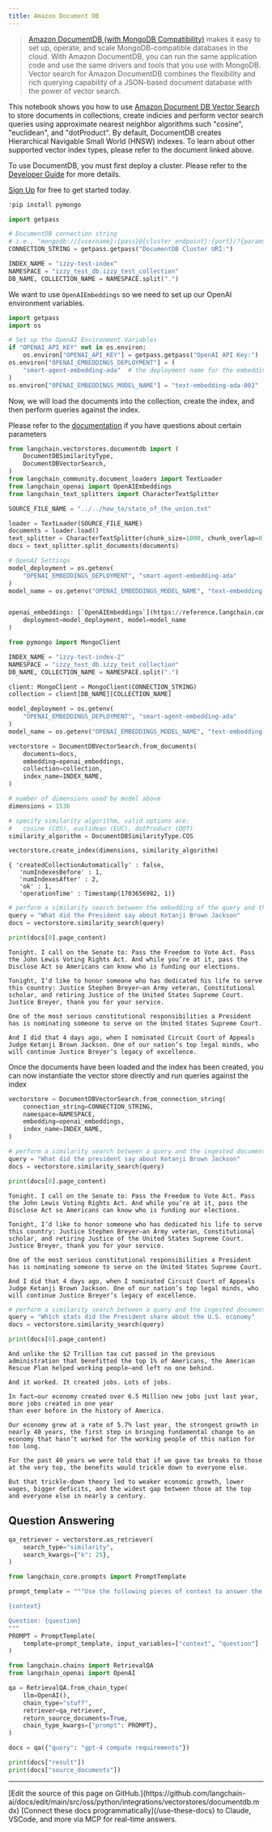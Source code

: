 ```yaml
---
title: Amazon Document DB
---
```


>[Amazon DocumentDB (with MongoDB Compatibility)](https://docs.aws.amazon.com/documentdb/) makes it easy to set up, operate, and scale MongoDB-compatible databases in the cloud.
> With Amazon DocumentDB, you can run the same application code and use the same drivers and tools that you use with MongoDB.
> Vector search for Amazon DocumentDB combines the flexibility and rich querying capability of a JSON-based document database with the power of vector search.

This notebook shows you how to use [Amazon Document DB Vector Search](https://docs.aws.amazon.com/documentdb/latest/developerguide/vector-search.html) to store documents in collections, create indicies and perform vector search queries using approximate nearest neighbor algorithms such "cosine", "euclidean", and "dotProduct". By default, DocumentDB creates Hierarchical Navigable Small World (HNSW) indexes. To learn about other supported vector index types, please refer to the document linked above.

To use DocumentDB, you must first deploy a cluster. Please refer to the [Developer Guide](https://docs.aws.amazon.com/documentdb/latest/developerguide/what-is.html) for more details.

[Sign Up](https://aws.amazon.com/free/) for free to get started today.

```python
!pip install pymongo
```

```python
import getpass

# DocumentDB connection string
# i.e., "mongodb://{username}:{pass}@{cluster_endpoint}:{port}/?{params}"
CONNECTION_STRING = getpass.getpass("DocumentDB Cluster URI:")

INDEX_NAME = "izzy-test-index"
NAMESPACE = "izzy_test_db.izzy_test_collection"
DB_NAME, COLLECTION_NAME = NAMESPACE.split(".")
```

We want to use `OpenAIEmbeddings` so we need to set up our OpenAI environment variables.

```python
import getpass
import os

# Set up the OpenAI Environment Variables
if "OPENAI_API_KEY" not in os.environ:
    os.environ["OPENAI_API_KEY"] = getpass.getpass("OpenAI API Key:")
os.environ["OPENAI_EMBEDDINGS_DEPLOYMENT"] = (
    "smart-agent-embedding-ada"  # the deployment name for the embedding model
)
os.environ["OPENAI_EMBEDDINGS_MODEL_NAME"] = "text-embedding-ada-002"  # the model name
```

Now, we will load the documents into the collection, create the index, and then perform queries against the index.

Please refer to the [documentation](https://docs.aws.amazon.com/documentdb/latest/developerguide/vector-search.html) if you have questions about certain parameters

```python
from langchain.vectorstores.documentdb import (
    DocumentDBSimilarityType,
    DocumentDBVectorSearch,
)
from langchain_community.document_loaders import TextLoader
from langchain_openai import OpenAIEmbeddings
from langchain_text_splitters import CharacterTextSplitter

SOURCE_FILE_NAME = "../../how_to/state_of_the_union.txt"

loader = TextLoader(SOURCE_FILE_NAME)
documents = loader.load()
text_splitter = CharacterTextSplitter(chunk_size=1000, chunk_overlap=0)
docs = text_splitter.split_documents(documents)

# OpenAI Settings
model_deployment = os.getenv(
    "OPENAI_EMBEDDINGS_DEPLOYMENT", "smart-agent-embedding-ada"
)
model_name = os.getenv("OPENAI_EMBEDDINGS_MODEL_NAME", "text-embedding-ada-002")


openai_embeddings: [`OpenAIEmbeddings`](https://reference.langchain.com/python/integrations/langchain_openai/OpenAIEmbeddings/) = OpenAIEmbeddings(
    deployment=model_deployment, model=model_name
)
```

```python
from pymongo import MongoClient

INDEX_NAME = "izzy-test-index-2"
NAMESPACE = "izzy_test_db.izzy_test_collection"
DB_NAME, COLLECTION_NAME = NAMESPACE.split(".")

client: MongoClient = MongoClient(CONNECTION_STRING)
collection = client[DB_NAME][COLLECTION_NAME]

model_deployment = os.getenv(
    "OPENAI_EMBEDDINGS_DEPLOYMENT", "smart-agent-embedding-ada"
)
model_name = os.getenv("OPENAI_EMBEDDINGS_MODEL_NAME", "text-embedding-ada-002")

vectorstore = DocumentDBVectorSearch.from_documents(
    documents=docs,
    embedding=openai_embeddings,
    collection=collection,
    index_name=INDEX_NAME,
)

# number of dimensions used by model above
dimensions = 1536

# specify similarity algorithm, valid options are:
#   cosine (COS), euclidean (EUC), dotProduct (DOT)
similarity_algorithm = DocumentDBSimilarityType.COS

vectorstore.create_index(dimensions, similarity_algorithm)
```

```output
{ 'createdCollectionAutomatically' : false,
   'numIndexesBefore' : 1,
   'numIndexesAfter' : 2,
   'ok' : 1,
   'operationTime' : Timestamp(1703656982, 1)}
```

```python
# perform a similarity search between the embedding of the query and the embeddings of the documents
query = "What did the President say about Ketanji Brown Jackson"
docs = vectorstore.similarity_search(query)
```

```python
print(docs[0].page_content)
```

```output
Tonight. I call on the Senate to: Pass the Freedom to Vote Act. Pass the John Lewis Voting Rights Act. And while you’re at it, pass the Disclose Act so Americans can know who is funding our elections.

Tonight, I’d like to honor someone who has dedicated his life to serve this country: Justice Stephen Breyer—an Army veteran, Constitutional scholar, and retiring Justice of the United States Supreme Court. Justice Breyer, thank you for your service.

One of the most serious constitutional responsibilities a President has is nominating someone to serve on the United States Supreme Court.

And I did that 4 days ago, when I nominated Circuit Court of Appeals Judge Ketanji Brown Jackson. One of our nation’s top legal minds, who will continue Justice Breyer’s legacy of excellence.
```

Once the documents have been loaded and the index has been created, you can now instantiate the vector store directly and run queries against the index

```python
vectorstore = DocumentDBVectorSearch.from_connection_string(
    connection_string=CONNECTION_STRING,
    namespace=NAMESPACE,
    embedding=openai_embeddings,
    index_name=INDEX_NAME,
)

# perform a similarity search between a query and the ingested documents
query = "What did the president say about Ketanji Brown Jackson"
docs = vectorstore.similarity_search(query)
```

```python
print(docs[0].page_content)
```

```output
Tonight. I call on the Senate to: Pass the Freedom to Vote Act. Pass the John Lewis Voting Rights Act. And while you’re at it, pass the Disclose Act so Americans can know who is funding our elections.

Tonight, I’d like to honor someone who has dedicated his life to serve this country: Justice Stephen Breyer—an Army veteran, Constitutional scholar, and retiring Justice of the United States Supreme Court. Justice Breyer, thank you for your service.

One of the most serious constitutional responsibilities a President has is nominating someone to serve on the United States Supreme Court.

And I did that 4 days ago, when I nominated Circuit Court of Appeals Judge Ketanji Brown Jackson. One of our nation’s top legal minds, who will continue Justice Breyer’s legacy of excellence.
```

```python
# perform a similarity search between a query and the ingested documents
query = "Which stats did the President share about the U.S. economy"
docs = vectorstore.similarity_search(query)
```

```python
print(docs[0].page_content)
```

```output
And unlike the $2 Trillion tax cut passed in the previous administration that benefitted the top 1% of Americans, the American Rescue Plan helped working people—and left no one behind.

And it worked. It created jobs. Lots of jobs.

In fact—our economy created over 6.5 Million new jobs just last year, more jobs created in one year
than ever before in the history of America.

Our economy grew at a rate of 5.7% last year, the strongest growth in nearly 40 years, the first step in bringing fundamental change to an economy that hasn’t worked for the working people of this nation for too long.

For the past 40 years we were told that if we gave tax breaks to those at the very top, the benefits would trickle down to everyone else.

But that trickle-down theory led to weaker economic growth, lower wages, bigger deficits, and the widest gap between those at the top and everyone else in nearly a century.
```

## Question Answering

```python
qa_retriever = vectorstore.as_retriever(
    search_type="similarity",
    search_kwargs={"k": 25},
)
```

```python
from langchain_core.prompts import PromptTemplate

prompt_template = """Use the following pieces of context to answer the question at the end. If you don't know the answer, just say that you don't know, don't try to make up an answer.

{context}

Question: {question}
"""
PROMPT = PromptTemplate(
    template=prompt_template, input_variables=["context", "question"]
)
```

```python
from langchain.chains import RetrievalQA
from langchain_openai import OpenAI

qa = RetrievalQA.from_chain_type(
    llm=OpenAI(),
    chain_type="stuff",
    retriever=qa_retriever,
    return_source_documents=True,
    chain_type_kwargs={"prompt": PROMPT},
)

docs = qa({"query": "gpt-4 compute requirements"})

print(docs["result"])
print(docs["source_documents"])
```

---

<Callout icon="pen-to-square" iconType="regular">
    [Edit the source of this page on GitHub.](https://github.com/langchain-ai/docs/edit/main/src/oss/python/integrations/vectorstores/documentdb.mdx)
</Callout>
<Tip icon="terminal" iconType="regular">
    [Connect these docs programmatically](/use-these-docs) to Claude, VSCode, and more via MCP for    real-time answers.
</Tip>
